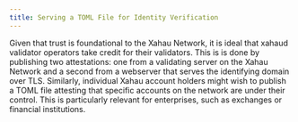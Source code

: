 ```yaml
---
title: Serving a TOML File for Identity Verification
---
```

Given that trust is foundational to the Xahau Network, it is ideal that xahaud validator operators take credit for their validators. This is is done by publishing two attestations: one from a validating server on the Xahau Network and a second from a webserver that serves the identifying domain over TLS. Similarly, individual Xahau account holders might wish to publish a TOML file attesting that specific accounts on the network are under their control. This is particularly relevant for enterprises, such as exchanges or financial institutions.
